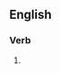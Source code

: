 ==English==

===Verb===
{{head|en|present participle}}

# {{present participle of|antique|lang=en|nocat=1}}